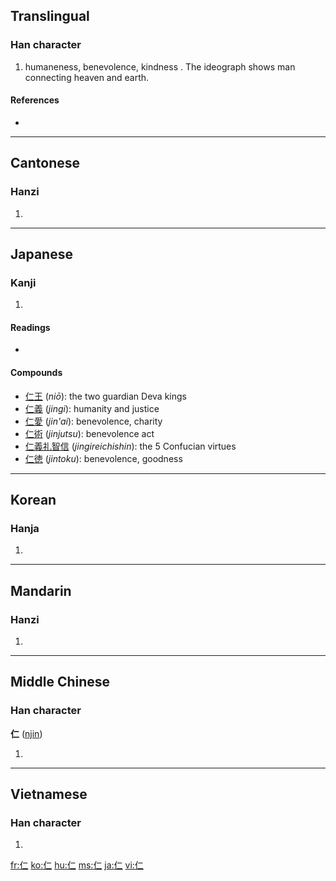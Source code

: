{{also|忈}}
==Translingual==

===Han character===
{{Han char|rn=9|rad=人|as=02|sn=4|four=2121<sub>0</sub>|canj=人一一 (OMM)}}

# humaneness, benevolence, kindness . The ideograph shows man connecting heaven and earth.

====References====
* {{Han ref|kx=0091.070|dkj=00349|dj=0193.010|hdz=10107.010|uh=4EC1|ud=20161|bh=A4AF|bd=42159}}

----

==Cantonese==

===Hanzi===
{{yue-hanzi|jyut=|y=yan4}}

# {{defn|Cantonese|sort=人02}}

----

==Japanese==

===Kanji===
{{ja-kanji|grade=6|rs=人02}}

# {{defn|Japanese}}

====Readings====
* {{ja-readings|on=[[じん]] (''jin''), [[に]] (''ni''), [[にん]] (''nin'')|nanori=[[きみ]] (''kimi''), [[く]] (''ku''), [[さと]] (''sato''), [[しのぶ]] (''shinobu''), [[じ]] (''ji''), [[と]] (''to''), [[のり]] (''nori''), [[ひと]] (''hito''), [[ひとし]] (''hitoshi''), [[ひろ]] (''hiro''), [[ひろし]] (''hiroshi''), [[まこと]] (''makoto''), [[まさ]] (''masa''), [[まさし]] (''masashi''), [[やす]] (''yasu''), [[よし]] (''yoshi'')}}

====Compounds====
* [[仁王]] (''niō''): the two guardian Deva kings
* [[仁義]] (''jingi''): humanity and justice
* [[仁愛]] (''jin'ai''): benevolence, charity
* [[仁術]] (''jinjutsu''): benevolence act
* [[仁義礼智信]] (''jingireichishin''): the 5 Confucian virtues
* [[仁徳]] (''jintoku''): benevolence, goodness

----

==Korean==

===Hanja===
{{ko-hanja|hangeul=인|rv=in|mr=in}}

# {{defn|Korean|sort=人02}}

----

==Mandarin==

===Hanzi===
{{cmn-hanzi|pin=[[jìn]] ([[jin4]]), [[rén]] ([[ren2]])|wg=chin<sup>4</sup>, jen<sup>2</sup>}}

# {{defn|Mandarin|sort=人02}}

----

==Middle Chinese==

===Han character===
'''仁''' ([[njin]])

# {{defn|Middle Chinese|sort=人02}}

----

==Vietnamese==

===Han character===
{{vi-hantu|[[nhân]], [[nhơn]]|rs=人02}}

# {{defn|Vietnamese|sort=人02}}

[[fr:仁]]
[[ko:仁]]
[[hu:仁]]
[[ms:仁]]
[[ja:仁]]
[[vi:仁]]